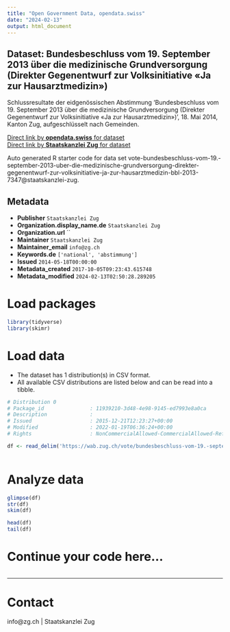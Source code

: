 ```yaml
---
title: "Open Government Data, opendata.swiss"
date: "2024-02-13"
output: html_document
---
```


## Dataset: Bundesbeschluss vom 19. September 2013 über die medizinische Grundversorgung (Direkter Gegenentwurf zur Volksinitiative «Ja zur Hausarztmedizin»)

Schlussresultate der eidgenössischen Abstimmung 'Bundesbeschluss vom 19. September 2013 über die medizinische Grundversorgung (Direkter Gegenentwurf zur Volksinitiative «Ja zur Hausarztmedizin»)', 18. Mai 2014, Kanton Zug, aufgeschlüsselt nach Gemeinden.

[Direct link by **opendata.swiss** for dataset](https://opendata.swiss/de/dataset/bundesbeschluss-vom-19-september-2013-uber-die-medizinische-grundversorgung-direkter-gegenentwu)<br>
[Direct link by **Staatskanzlei Zug** for dataset](https://wab.zug.ch/vote/bundesbeschluss-vom-19.-september-2013-uber-die-medizinische-grundversorgung-direkter-gegenentwurf-zur-volksinitiative-ja-zur-hausarztmedizin-bbl-2013-7347/data)

Auto generated R starter code for data set vote-bundesbeschluss-vom-19.-september-2013-uber-die-medizinische-grundversorgung-direkter-gegenentwurf-zur-volksinitiative-ja-zur-hausarztmedizin-bbl-2013-7347@staatskanzlei-zug.

## Metadata

- **Publisher** `Staatskanzlei Zug`
- **Organization.display_name.de** `Staatskanzlei Zug`
- **Organization.url** ``
- **Maintainer** `Staatskanzlei Zug`
- **Maintainer_email** `info@zg.ch`
- **Keywords.de** `['national', 'abstimmung']`
- **Issued** `2014-05-18T00:00:00`
- **Metadata_created** `2017-10-05T09:23:43.615748`
- **Metadata_modified** `2024-02-13T02:50:28.289205`


# Load packages

```r

library(tidyverse)
library(skimr)

```

# Load data

-   The dataset has 1 distribution(s) in CSV format.
-   All available CSV distributions are listed below and can be read into a tibble.

```r

# Distribution 0
# Package_id               : 11939210-3d48-4e98-9145-ed7993e8a0ca
# Description              : 
# Issued                   : 2015-12-21T12:23:27+00:00
# Modified                 : 2022-01-19T06:36:24+00:00
# Rights                   : NonCommercialAllowed-CommercialAllowed-ReferenceRequired

df <- read_delim('https://wab.zug.ch/vote/bundesbeschluss-vom-19.-september-2013-uber-die-medizinische-grundversorgung-direkter-gegenentwurf-zur-volksinitiative-ja-zur-hausarztmedizin-bbl-2013-7347/data-csv')



```

# Analyze data

```r

glimpse(df)
str(df)
skim(df)

head(df)
tail(df)

```

# Continue your code here...

```r

```

------------------------------------------------------------------------

# Contact

info@zg.ch | Staatskanzlei Zug
